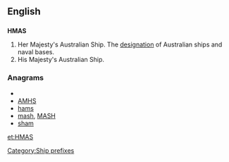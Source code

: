 {{wikipedia|Her Majesty's Australian Ship}}
==English==
==={{initialism}}===
'''HMAS'''
#Her Majesty's Australian Ship. The [[designation]] of Australian ships and naval bases.
#His Majesty's Australian Ship.

===Anagrams===
* {{alphagram|ahms}}
* [[AMHS#English|AMHS]]
* [[hams#English|hams]]
* [[mash#English|mash]], [[MASH#English|MASH]]
* [[sham#English|sham]]


[[Category:Ship prefixes]]

[[et:HMAS]]